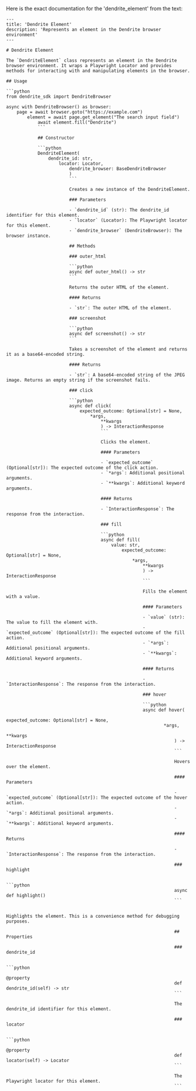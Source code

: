 Here is the exact documentation for the 'dendrite_element' from the text:

```mdx
---
title: 'Dendrite Element'
description: 'Represents an element in the Dendrite browser environment'
---

# Dendrite Element

The `DendriteElement` class represents an element in the Dendrite browser environment. It wraps a Playwright Locator and provides methods for interacting with and manipulating elements in the browser.

## Usage

```python
from dendrite_sdk import DendriteBrowser

async with DendriteBrowser() as browser:
    page = await browser.goto("https://example.com")
        element = await page.get_element("The search input field")
            await element.fill("Dendrite")
            ```

            ## Constructor

            ```python
            DendriteElement(
                dendrite_id: str,
                    locator: Locator,
                        dendrite_browser: BaseDendriteBrowser
                        )
                        ```

                        Creates a new instance of the DendriteElement.

                        ### Parameters

                        - `dendrite_id` (str): The dendrite_id identifier for this element.
                        - `locator` (Locator): The Playwright locator for this element.
                        - `dendrite_browser` (DendriteBrowser): The browser instance.

                        ## Methods

                        ### outer_html

                        ```python
                        async def outer_html() -> str
                        ```

                        Returns the outer HTML of the element.

                        #### Returns

                        - `str`: The outer HTML of the element.

                        ### screenshot

                        ```python
                        async def screenshot() -> str
                        ```

                        Takes a screenshot of the element and returns it as a base64-encoded string.

                        #### Returns

                        - `str`: A base64-encoded string of the JPEG image. Returns an empty string if the screenshot fails.

                        ### click

                        ```python
                        async def click(
                            expected_outcome: Optional[str] = None,
                                *args,
                                    **kwargs
                                    ) -> InteractionResponse
                                    ```

                                    Clicks the element.

                                    #### Parameters

                                    - `expected_outcome` (Optional[str]): The expected outcome of the click action.
                                    - `*args`: Additional positional arguments.
                                    - `**kwargs`: Additional keyword arguments.

                                    #### Returns

                                    - `InteractionResponse`: The response from the interaction.

                                    ### fill

                                    ```python
                                    async def fill(
                                        value: str,
                                            expected_outcome: Optional[str] = None,
                                                *args,
                                                    **kwargs
                                                    ) -> InteractionResponse
                                                    ```

                                                    Fills the element with a value.

                                                    #### Parameters

                                                    - `value` (str): The value to fill the element with.
                                                    - `expected_outcome` (Optional[str]): The expected outcome of the fill action.
                                                    - `*args`: Additional positional arguments.
                                                    - `**kwargs`: Additional keyword arguments.

                                                    #### Returns

                                                    - `InteractionResponse`: The response from the interaction.

                                                    ### hover

                                                    ```python
                                                    async def hover(
                                                        expected_outcome: Optional[str] = None,
                                                            *args,
                                                                **kwargs
                                                                ) -> InteractionResponse
                                                                ```

                                                                Hovers over the element.

                                                                #### Parameters

                                                                - `expected_outcome` (Optional[str]): The expected outcome of the hover action.
                                                                - `*args`: Additional positional arguments.
                                                                - `**kwargs`: Additional keyword arguments.

                                                                #### Returns

                                                                - `InteractionResponse`: The response from the interaction.

                                                                ### highlight

                                                                ```python
                                                                async def highlight()
                                                                ```

                                                                Highlights the element. This is a convenience method for debugging purposes.

                                                                ## Properties

                                                                ### dendrite_id

                                                                ```python
                                                                @property
                                                                def dendrite_id(self) -> str
                                                                ```

                                                                The dendrite_id identifier for this element.

                                                                ### locator

                                                                ```python
                                                                @property
                                                                def locator(self) -> Locator
                                                                ```

                                                                The Playwright locator for this element.
                                                                ```